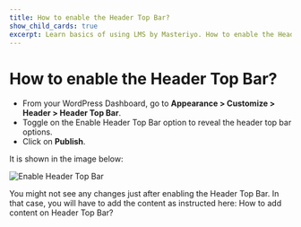 ---
title: How to enable the Header Top Bar?
show_child_cards: true
excerpt: Learn basics of using LMS by Masteriyo. How to enable the Header Top Bar.
---

# How to enable the Header Top Bar?

- From your WordPress Dashboard, go to **Appearance > Customize > Header > Header Top Bar**.
- Toggle on the Enable Header Top Bar option to reveal the header top bar options.
- Click on **Publish**.

It is shown in the image below:

![Enable Header Top Bar](https://user-images.githubusercontent.com/109593521/183464292-14165190-5b7d-4e08-8ee3-4070128bf5f2.png)

You might not see any changes just after enabling the Header Top Bar. In that case, you will have to add the content as instructed here: How to add content on Header Top Bar?


